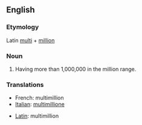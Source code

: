 ==English==

===Etymology===
Latin [[multi]] + [[million]]

===Noun===
{{en-noun-reg}}

# Having more than 1,000,000 in the million range.

===Translations===
{{top}}
*French: multimillion
*[[Italian]]: [[multimillione]]
{{mid}}
*[[Latin]]: multimillion
{{bottom}}